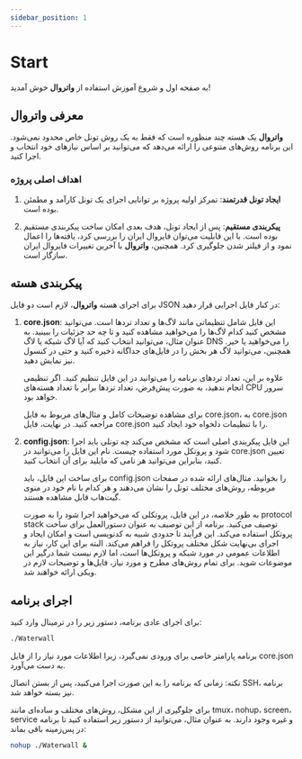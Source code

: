 ```yaml
---
sidebar_position: 1
---
```


# Start

به صفحه اول و شروع آموزش استفاده از **واتروال** خوش آمدید!

## معرفی واتروال

**واتروال** یک هسته چند منظوره است که فقط به یک روش تونل خاص محدود نمی‌شود. این برنامه روش‌های متنوعی را ارائه می‌دهد که می‌توانید بر اساس نیازهای خود انتخاب و اجرا کنید.

### اهداف اصلی پروژه

1. **ایجاد تونل قدرتمند**: تمرکز اولیه پروژه بر توانایی اجرای یک تونل کارآمد و مطمئن بوده است.

2. **پیکربندی مستقیم**: پس از ایجاد تونل، هدف بعدی امکان ساخت پیکربندی مستقیم بوده است. با این قابلیت می‌توان فایروال ایران را بررسی کرد، یافته‌ها را اعمال نمود و از فیلتر شدن جلوگیری کرد. همچنین، **واتروال** با آخرین تغییرات فایروال ایران سازگار است.

## پیکربندی هسته

برای اجرای هسته **واتروال**، لازم است دو فایل JSON در کنار فایل اجرایی قرار دهید:

1. **core.json**: این فایل شامل تنظیماتی مانند لاگ‌ها و تعداد ترد‌ها است. می‌توانید مشخص کنید کدام لاگ‌ها را می‌خواهید مشاهده کنید و تا چه حد جزئیات را ببینید. به عنوان مثال، می‌توانید انتخاب کنید که آیا لاگ شبکه یا لاگ DNS را می‌خواهید یا خیر. همچنین، می‌توانید لاگ هر بخش را در فایل‌های جداگانه ذخیره کنید و حتی در کنسول نیز نمایش دهید.

   علاوه بر این، تعداد ترد‌های برنامه را می‌توانید در این فایل تنظیم کنید. اگر تنظیمی انجام ندهید، به صورت پیش‌فرض، تعداد ترد‌ها برابر با تعداد هسته‌های CPU سرور خواهد بود.

   برای مشاهده توضیحات کامل و مثال‌های مربوط به فایل core.json، به core.json مراجعه کنید. در نهایت، فایل core.json را با تنظیمات دلخواه خود ایجاد کنید.

2. **config.json**: این فایل پیکربندی اصلی است که مشخص می‌کند چه تونلی باید اجرا شود و پروتکل مورد استفاده چیست. نام این فایل را می‌توانید در core.json تعیین کنید، بنابراین می‌توانید هر نامی که مایلید برای آن انتخاب کنید.

   برای ساخت این فایل، باید config.json را بخوانید. مثال‌های ارائه شده در صفحات مربوطه، روش‌های مختلف تونل را نشان می‌دهند و هر کدام با نام خود در منوی گیت‌هاب قابل مشاهده هستند.

   به طور خلاصه، در این فایل، پروتکلی که می‌خواهید اجرا شود را به صورت protocol stack توصیف می‌کنید. برنامه از این توصیف به عنوان دستورالعمل برای ساخت پروتکل استفاده می‌کند. این فرآیند تا حدودی شبیه به کدنویسی است و امکان ایجاد و اجرای بی‌نهایت شکل مختلف پروتکل را فراهم می‌کند. البته برای این کار، نیاز به اطلاعات عمومی در مورد شبکه و پروتکل‌ها است، اما لازم نیست شما درگیر این موضوعات شوید. برای تمام روش‌های مطرح و مورد نیاز، فایل‌ها و توضیحات لازم در ویکی ارائه خواهند شد.

## اجرای برنامه

برای اجرای عادی برنامه، دستور زیر را در ترمینال وارد کنید:

```sh
./Waterwall
```

برنامه پارامتر خاصی برای ورودی نمی‌گیرد، زیرا اطلاعات مورد نیاز را از فایل core.json به دست می‌آورد.

نکته: زمانی که برنامه را به این صورت اجرا می‌کنید، پس از بستن اتصال SSH، برنامه نیز بسته خواهد شد.

برای جلوگیری از این مشکل، روش‌های مختلف و ساده‌ای مانند tmux، nohup، screen، service و غیره وجود دارند. به عنوان مثال، می‌توانید از دستور زیر استفاده کنید تا برنامه در پس‌زمینه باقی بماند:

```bash
nohup ./Waterwall &
```